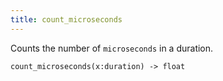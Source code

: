 ```yaml
---
title: count_microseconds
---
```


Counts the number of `microseconds` in a duration.

```tql
count_microseconds(x:duration) -> float
```


<Body name = "microseconds" unit = "us" />
